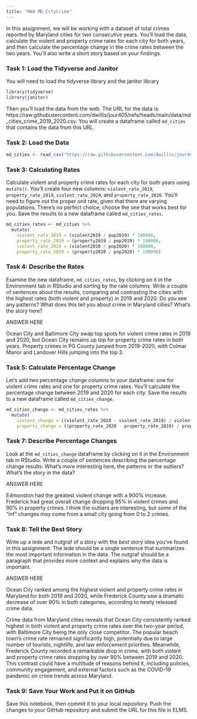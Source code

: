 ```yaml
---
title: "HW4 MD CityCrime"
---
```


In this assignment, we will be working with a dataset of total crimes reported by Maryland cities for two consecutive years. You'll load the data, calculate the violent and property crime rates for each city for both years, and then calculate the percentage change in the crime rates between the two years. You'll also write a short story based on your findings.

### Task 1: Load the Tidyverse and Janitor

You will need to load the tidyverse library and the janitor library

```r
library(tidyverse)
library(janitor)
```

Then you'll load the data from the web. The URL for the data is: https://raw.githubusercontent.com/dwillis/jour405/refs/heads/main/data/md_cities_crime_2019_2020.csv. You will create a dataframe called `md_cities` that contains the data from this URL.

### Task 2: Load the Data

```r
md_cities <- read_csv("https://raw.githubusercontent.com/dwillis/jour405/refs/heads/main/data/md_cities_crime_2019_2020.csv")
```
### Task 3: Calculating Rates

Calculate violent and property crime rates for each city for both years using `mutate()`. You'll create four new columns: `violent_rate_2019`, `property_rate_2019`, `violent_rate_2020`, and `property_rate_2020`. You'll need to figure out the proper unit rate, given that there are varying populations. There's no perfect choice; choose the one that works best for you. Save the results to a new dataframe called `md_cities_rates`.

```r
md_cities_rates <- md_cities %>%
  mutate(
    violent_rate_2019 = (violent2019 / pop2019) * 100000,
    property_rate_2019 = (property2019 / pop2019) * 100000,
    violent_rate_2020 = (violent2020 / pop2020) * 100000,
    property_rate_2020 = (property2020 / pop2020) * 100000)
```

### Task 4: Describe the Rates

Examine the new dataframe, `md_cities_rates`, by clicking on it in the Environment tab in RStudio and sorting by the rate columns. Write a couple of sentences about the results, comparing and contrasting the cities with the highest rates (both violent and property) in 2019 and 2020. Do you see any patterns? What does this tell you about crime in Maryland cities? What's the story here?

ANSWER HERE

Ocean City and Baltimore City swap top spots for violent crime rates in 2019 and 2020, but Ocean City remains up top for property crime rates in both years. Property crimes in PG County jumped from 2019-2020, with Colmar Manor and Landover Hills jumping into the top 3.

### Task 5: Calculate Percentage Change

Let's add two percentage change columns to your dataframe: one for violent crime rates and one for property crime rates. You'll calculate the percentage change between 2019 and 2020 for each city. Save the results to a new dataframe called `md_cities_change`.

```r
md_cities_change <- md_cities_rates %>%
  mutate(
    violent_change = ((violent_rate_2020 - violent_rate_2019) / violent_rate_2019) * 100,
    property_change = ((property_rate_2020 - property_rate_2019) / property_rate_2019) * 100)
```

### Task 7: Describe Percentage Changes

Look at the `md_cities_change` dataframe by clicking on it in the Environment tab in RStudio. Write a couple of sentences describing the percentage change results. What's more interesting here, the patterns or the outliers? What's the story in the data?

ANSWER HERE

Edmonston had the greatest violent change with a 900% increase.  Frederick had great overall change dropping 95% in violent crimes and 90% in property crimes. I think the outliers are interesting, but some of the "inf" changes may come from a small city going from 0 to 2 crimes.

### Task 8: Tell the Best Story

Write up a lede and nutgraf of a story with the _best_ story idea you've found in this assignment. The lede should be a single sentence that summarizes the most important information in the data. The nutgraf should be a paragraph that provides more context and explains why the data is important.

ANSWER HERE

Ocean City ranked among the highest violent and property crime rates in Maryland for both 2019 and 2020, while Frederick County saw a dramatic decrease of over 90% in both categories, according to newly released crime data.

Crime data from Maryland cities reveals that Ocean City consistently ranked highest in both violent and property crime rates over the two-year period, with Baltimore City being the only close competitor. The popular beach town’s crime rate remained significantly high, potentially due to large number of tourists, nightlife, and law enforcement priorities. Meanwhile, Frederick County recorded a remarkable drop in crime, with both violent and property crime rates dropping by over 90% between 2019 and 2020. This contrast could have a multitude of reasons behind it, including policies, community engagement, and external factors such as the COVID-19 pandemic on crime trends across Maryland.

### Task 9: Save Your Work and Put it on GitHub

Save this notebook, then commit it to your local repository. Push the changes to your GitHub repository and submit the URL for this file in ELMS.
